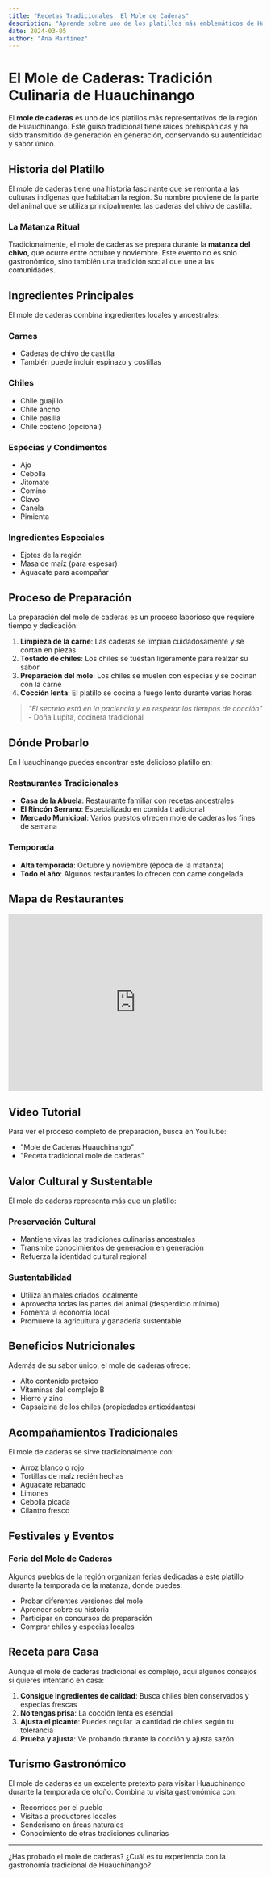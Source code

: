```yaml
---
title: "Recetas Tradicionales: El Mole de Caderas"
description: "Aprende sobre uno de los platillos más emblemáticos de Huauchinango y su importancia en la cultura gastronómica regional."
date: 2024-03-05
author: "Ana Martínez"
---
```


# El Mole de Caderas: Tradición Culinaria de Huauchinango

El **mole de caderas** es uno de los platillos más representativos de la región de Huauchinango. Este guiso tradicional tiene raíces prehispánicas y ha sido transmitido de generación en generación, conservando su autenticidad y sabor único.

## Historia del Platillo

El mole de caderas tiene una historia fascinante que se remonta a las culturas indígenas que habitaban la región. Su nombre proviene de la parte del animal que se utiliza principalmente: las caderas del chivo de castilla.

### La Matanza Ritual

Tradicionalmente, el mole de caderas se prepara durante la **matanza del chivo**, que ocurre entre octubre y noviembre. Este evento no es solo gastronómico, sino también una tradición social que une a las comunidades.

## Ingredientes Principales

El mole de caderas combina ingredientes locales y ancestrales:

### Carnes
- Caderas de chivo de castilla
- También puede incluir espinazo y costillas

### Chiles
- Chile guajillo
- Chile ancho
- Chile pasilla
- Chile costeño (opcional)

### Especias y Condimentos
- Ajo
- Cebolla
- Jitomate
- Comino
- Clavo
- Canela
- Pimienta

### Ingredientes Especiales
- Ejotes de la región
- Masa de maíz (para espesar)
- Aguacate para acompañar

## Proceso de Preparación

La preparación del mole de caderas es un proceso laborioso que requiere tiempo y dedicación:

1. **Limpieza de la carne**: Las caderas se limpian cuidadosamente y se cortan en piezas
2. **Tostado de chiles**: Los chiles se tuestan ligeramente para realzar su sabor
3. **Preparación del mole**: Los chiles se muelen con especias y se cocinan con la carne
4. **Cocción lenta**: El platillo se cocina a fuego lento durante varias horas

> *"El secreto está en la paciencia y en respetar los tiempos de cocción"* - Doña Lupita, cocinera tradicional

## Dónde Probarlo

En Huauchinango puedes encontrar este delicioso platillo en:

### Restaurantes Tradicionales
- **Casa de la Abuela**: Restaurante familiar con recetas ancestrales
- **El Rincón Serrano**: Especializado en comida tradicional
- **Mercado Municipal**: Varios puestos ofrecen mole de caderas los fines de semana

### Temporada
- **Alta temporada**: Octubre y noviembre (época de la matanza)
- **Todo el año**: Algunos restaurantes lo ofrecen con carne congelada

## Mapa de Restaurantes

<iframe 
  src="https://www.google.com/maps/embed?pb=!1m18!1m12!1m3!1d3761.5!2d-98.05!3d20.18!2m3!1f0!2f0!3f0!3m2!1i1024!2i768!4f13.1!3m3!1m2!1s0x0%3A0x0!2zMjDCsDEwJzQ4LjAiTiA5OMKwMDMnMDAuMCJX!5e0!3m2!1ses!2smx!4v1234567890"
  width="100%"
  height="350"
  style="border:0;"
  allowfullscreen=""
  loading="lazy">
</iframe>

## Video Tutorial

Para ver el proceso completo de preparación, busca en YouTube:
- "Mole de Caderas Huauchinango"
- "Receta tradicional mole de caderas"

## Valor Cultural y Sustentable

El mole de caderas representa más que un platillo:

### Preservación Cultural
- Mantiene vivas las tradiciones culinarias ancestrales
- Transmite conocimientos de generación en generación
- Refuerza la identidad cultural regional

### Sustentabilidad
- Utiliza animales criados localmente
- Aprovecha todas las partes del animal (desperdicio mínimo)
- Fomenta la economía local
- Promueve la agricultura y ganadería sustentable

## Beneficios Nutricionales

Además de su sabor único, el mole de caderas ofrece:
- Alto contenido proteico
- Vitaminas del complejo B
- Hierro y zinc
- Capsaicina de los chiles (propiedades antioxidantes)

## Acompañamientos Tradicionales

El mole de caderas se sirve tradicionalmente con:
- Arroz blanco o rojo
- Tortillas de maíz recién hechas
- Aguacate rebanado
- Limones
- Cebolla picada
- Cilantro fresco

## Festivales y Eventos

### Feria del Mole de Caderas
Algunos pueblos de la región organizan ferias dedicadas a este platillo durante la temporada de la matanza, donde puedes:
- Probar diferentes versiones del mole
- Aprender sobre su historia
- Participar en concursos de preparación
- Comprar chiles y especias locales

## Receta para Casa

Aunque el mole de caderas tradicional es complejo, aquí algunos consejos si quieres intentarlo en casa:

1. **Consigue ingredientes de calidad**: Busca chiles bien conservados y especias frescas
2. **No tengas prisa**: La cocción lenta es esencial
3. **Ajusta el picante**: Puedes regular la cantidad de chiles según tu tolerancia
4. **Prueba y ajusta**: Ve probando durante la cocción y ajusta sazón

## Turismo Gastronómico

El mole de caderas es un excelente pretexto para visitar Huauchinango durante la temporada de otoño. Combina tu visita gastronómica con:
- Recorridos por el pueblo
- Visitas a productores locales
- Senderismo en áreas naturales
- Conocimiento de otras tradiciones culinarias

---

¿Has probado el mole de caderas? ¿Cuál es tu experiencia con la gastronomía tradicional de Huauchinango?
